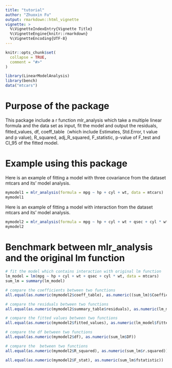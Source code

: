 ```yaml
---
title: "tutorial"
author: "Zhuoxin Fu"
output: rmarkdown::html_vignette
vignette: >
  %\VignetteIndexEntry{Vignette Title}
  %\VignetteEngine{knitr::rmarkdown}
  %\VignetteEncoding{UTF-8}
---
```


```r
knitr::opts_chunk$set(
  collapse = TRUE,
  comment = "#>"
)
```

```r
library(LinearModelAnalysis)
library(bench)
data("mtcars")
```

# Purpose of the package

This package include a r function mlr_analysis which take a multiple linear formula 
and the data set as input, fit the model and output the residuals, fitted_values, df, 
coeff_table（which include Estimates, Std.Error, t value and p value), R_squared,
adj_R_squared, F_statistic, p-value of F_test and CI_95  of the fitted model.

# Example using this package

Here is an example of fitting a model with three covariance from the dataset mtcars and its' model analysis.
```r
mymodel1 = mlr_analysis(formula = mpg ~ hp + cyl + wt, data = mtcars)
mymodel1
```
Here is an example of fitting a model with interaction from the dataset mtcars and its' model analysis.
```r
mymodel2 = mlr_analysis(formula = mpg ~ hp + cyl + wt + qsec + cyl * wt, data = mtcars)
mymodel2
```
# Benchmark between mlr_analysis and the original lm function
```r
# fit the model which contains interaction with original lm function
lm_model = lm(mpg ~ hp + cyl + wt + qsec + cyl * wt, data = mtcars)
sum_lm = summary(lm_model)
```

```r
# compare the coefficients between two functions
all.equal(as.numeric(mymodel2$coeff_table), as.numeric((sum_lm)$Coefficients))

# compare the residuals between two functions
all.equal(as.numeric(mymodel2$summary_table$residuals), as.numeric(lm_model$residuals))

# compare the fitted values between two functions
all.equal(as.numeric(mymodel2$fitted_values), as.numeric(lm_model$fitted.values))

# compare the df between two functions
all.equal(as.numeric(mymodel2$df), as.numeric(sum_lm$DF))

# compare the  between two functions
all.equal(as.numeric(mymodel2$R_squared), as.numeric(sum_lm$r.squared))

all.equal(as.numeric(mymodel2$F_stat), as.numeric(sum_lm$fstatistic))
```

```r

```
